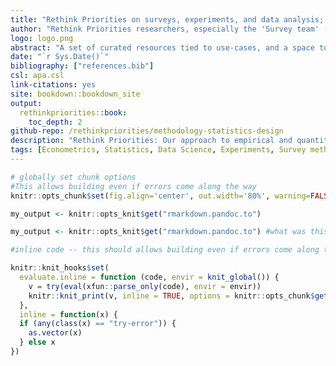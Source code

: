 ```yaml
---
title: "Rethink Priorities on surveys, experiments, and data analysis; methodology, protocols and templates"
author: "Rethink Priorities researchers, especially the 'Survey team' (project started by David Reinstein); Some sections are shared with the EA Marketing Team Gitbook"
logo: logo.png
abstract: "A set of curated resources tied to use-cases, and a space to organize our discussion"
date: "`r Sys.Date()`"
bibliography: ["references.bib"]
csl: apa.csl
link-citations: yes
site: bookdown::bookdown_site
output:
  rethinkpriorities::book:
    toc_depth: 2
github-repo: /rethinkpriorities/methodology-statistics-design
description: "Rethink Priorities: Our approach to empirical and quantitative work"
tags: [Econometrics, Statistics, Data Science, Experiments, Survey methods, Notes, Methodology]
---
```


```r
# globally set chunk options
#This allows building even if errors come along the way
knitr::opts_chunk$set(fig.align='center', out.width='80%', warning=FALSE, message = FALSE, error=TRUE)

my_output <- knitr::opts_knit$get("rmarkdown.pandoc.to")
```

```r

my_output <- knitr::opts_knit$get("rmarkdown.pandoc.to") #what was this? do we need it?

#inline code -- this should allows building even if errors come along the way

knitr::knit_hooks$set(
  evaluate.inline = function (code, envir = knit_global()) {
    v = try(eval(xfun::parse_only(code), envir = envir))
    knitr::knit_print(v, inline = TRUE, options = knitr::opts_chunk$get())
  },
  inline = function(x) {
  if (any(class(x) == "try-error")) {
    as.vector(x)
  } else x
})
```


